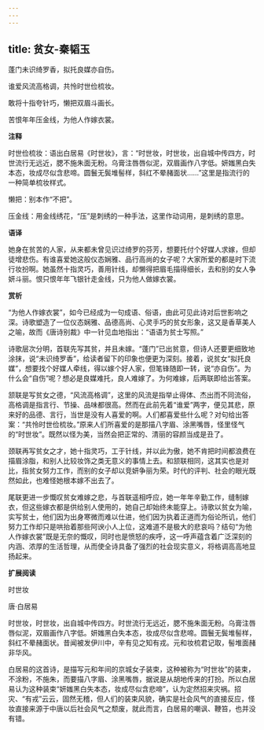 ```yaml
---
---
---
```

title: 贫女-秦韬玉
---

蓬门未识绮罗香，拟托良媒亦自伤。

谁爱风流高格调，共怜时世俭梳妆。

敢将十指夸针巧，懒把双眉斗画长。

苦恨年年压金线，为他人作嫁衣裳。

**注释**

时世俭梳妆：语出白居易《时世妆》，言：“时世妆，时世妆，出自城中传四方，时世流行无远近，腮不施朱面无粉。乌膏注唇唇似泥，双眉画作八字低。妍媸黑白失本态，妆成尽似含悲啼。圆鬟无鬓堆髻样，斜红不晕赭面状……”这里是指流行的一种简单梳妆样式。

懒把：别本作“不把”。

压金线：用金线绣花，“压”是刺绣的一种手法，这里作动词用，是刺绣的意思。

**语译**

她身在贫苦的人家，从来都未曾见识过绮罗的芬芳，想要托付个好媒人求嫁，但却徒增悲伤。有谁喜爱她这般仪态娴雅、品行高尚的女子呢？大家所爱的都是时下流行妆扮啊。她虽然十指灵巧，善用针线，却懒得把眉毛描得细长，去和别的女人争妍斗丽。恨只恨年年飞银针走金线，只为他人做嫁衣裳。

**赏析**

“为他人作嫁衣裳”，如今已经成为一句成语、俗语，由此可见此诗对后世影响之深。诗歌塑造了一位仪态娴雅、品德高尚、心灵手巧的贫女形象，这又是香草美人之喻，故而《唐诗别裁》中一针见血地指出：“语语为贫士写照。”

诗歌层次分明，首联先写其贫，并且未嫁。“蓬门”已出贫意，但诗人还要更细致地涂抹，说“未识绮罗香”，给读者留下的印象也便更为深刻。接着，说贫女“拟托良媒”，想要找个好媒人牵线，得以嫁个好人家，但笔锋随即一转，说“亦自伤”。为什么会“自伤”呢？想必是良媒难托，良人难嫁了。为何难嫁，后两联即给出答案。

颔联是写贫女之德，“风流高格调”，这里的风流是指举止得体、杰出而不同流俗，高格调是指言行、节操、品味都很高。然而在此前先着“谁爱”两字，便见其悲，原来好的品德、言行，当世是没有人喜爱的啊。人们都喜爱些什么呢？对句给出答案：“共怜时世俭梳妆。”原来人们所喜爱的是那描八字眉、涂黑嘴唇，怪里怪气的“时世妆”。既然以怪为美，当然会把正常的、清丽的容颜当成是丑了。

颈联再写贫女之才，她十指灵巧，工于针线，并以此为傲，她不肯把时间都浪费在描眉涂脂，和别人比较妆饰之类无意义的事情上去。和颔联相同，这其实也是对比，指贫女努力工作，而别的女子却以竞妍争丽为荣。时代的评判、社会的眼光既然如此，也难怪她根本嫁不出去了。

尾联更进一步慨叹贫女难嫁之悲，与首联遥相呼应，她一年年辛勤工作，缝制嫁衣，但这些嫁衣都是供给别人使用的，她自己却始终未能穿上。诗歌以贫女为喻，实写贫士，他们因为出身寒微而难以仕进，他们因为执着正道而为俗论所讥，他们努力工作却只是哄抬着那些阿谀小人上位，这难道不是极大的悲哀吗？结句“为他人作嫁衣裳”既是无奈的慨叹，同时也是愤怒的疾呼，这一呼声蕴含着广泛深刻的内涵、浓厚的生活哲理，从而使全诗具备了强烈的社会现实意义，将格调高高地显扬起来。

**扩展阅读**

时世妆

唐·白居易

时世妆，时世妆，出自城中传四方。时世流行无远近，腮不施朱面无粉。乌膏注唇唇似泥，双眉画作八字低。妍媸黑白失本态，妆成尽似含悲啼。圆鬟无鬓堆髻样，斜红不晕赭面状。昔闻被发伊川中，辛有见之知有戎。元和妆梳君记取，髻堆面赭非华风。

白居易的这首诗，是描写元和年间的京城女子装束，这种被称为“时世妆”的装束，不涂粉，不施朱，而要描八字眉、涂黑嘴唇，据说是从胡地传来的打扮。所以白居易认为这种装束“妍媸黑白失本态，妆成尽似含悲啼”，认为定然招来灾祸。招灾、“有戎”云云，固然无稽，但人们的装束风貌，确实是社会风气的直接反应，怪妆直接来源于中唐以后社会风气之颓废，就此而言，白居易的嘲讽、鞭笞，也并没有错。


 
